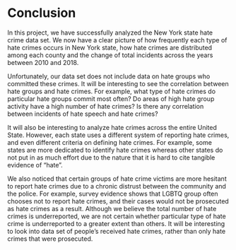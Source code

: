 # Conclusion
In this project, we have successfully analyzed the New York state hate crime data set. We now have a clear picture of how frequently each type of hate crimes occurs in New York state, how hate crimes are distributed among each county and the change of total incidents across the years between 2010 and 2018. 

Unfortunately, our data set does not include data on hate groups who committed these crimes. It will be interesting to see the correlation between hate groups and hate crimes. For example, what type of hate crimes do particular hate groups commit most often? Do areas of high hate group activity have a high number of hate crimes? Is there any correlation between incidents of hate speech and hate crimes? 

It will also be interesting to analyze hate crimes across the entire United State. However, each state uses a different system of reporting hate crimes, and even different criteria on defining hate crimes. For example, some states are more dedicated to identify hate crimes whereas other states do not put in as much effort due to the nature that it is hard to cite tangible evidence of "hate".  

We also noticed that certain groups of hate crime victims are more hesitant to report hate crimes due to a chronic distrust between the community and the police. For example, survey evidence shows that LGBTQ group often chooses not to report hate crimes, and their cases would not be prosecuted as hate crimes as a result. Although we believe the total number of hate crimes is underreported, we are not certain whether particular type of hate crime is underreported to a greater extent than others. It will be interesting to look into data set of people's received hate crimes, rather than only hate crimes that were prosecuted. 
